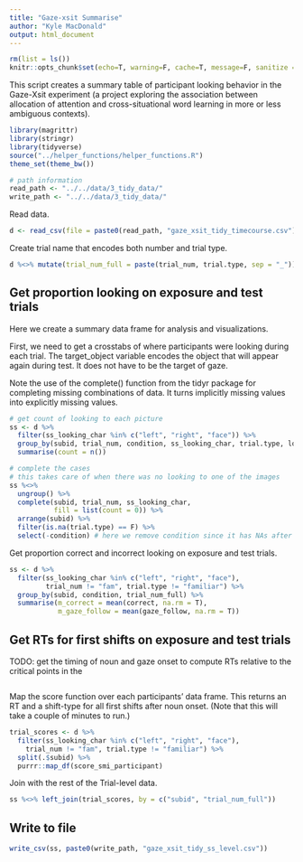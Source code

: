 ```yaml
---
title: "Gaze-xsit Summarise"
author: "Kyle MacDonald"
output: html_document
---
```


```r
rm(list = ls())
knitr::opts_chunk$set(echo=T, warning=F, cache=T, message=F, sanitize = T)
```

This script creates a summary table of participant looking behavior in the Gaze-Xsit experiment (a project exploring the association between allocation of attention and cross-situational word learning in more or less ambiguous contexts).

```r
library(magrittr)
library(stringr)
library(tidyverse)
source("../helper_functions/helper_functions.R")
theme_set(theme_bw())

# path information
read_path <- "../../data/3_tidy_data/"
write_path <- "../../data/3_tidy_data/"
```

Read data. 

```r
d <- read_csv(file = paste0(read_path, "gaze_xsit_tidy_timecourse.csv"))
```

Create trial name that encodes both number and trial type. 

```r
d %<>% mutate(trial_num_full = paste(trial_num, trial.type, sep = "_")) 
```

## Get proportion looking on exposure and test trials 

Here we create a summary data frame for analysis and visualizations.

First, we need to get a crosstabs of where participants were looking during each trial. The 
target_object variable encodes the object that will appear again during test. It does not 
have to be the target of gaze. 

Note the use of the complete() function from the tidyr package for completing missing combinations of data. It turns implicitly missing values into explicitly missing values.

```r
# get count of looking to each picture
ss <- d %>% 
  filter(ss_looking_char %in% c("left", "right", "face")) %>%
  group_by(subid, trial_num, condition, ss_looking_char, trial.type, look, correct) %>% 
  summarise(count = n()) 

# complete the cases 
# this takes care of when there was no looking to one of the images
ss %<>% 
  ungroup() %>% 
  complete(subid, trial_num, ss_looking_char, 
           fill = list(count = 0)) %>%
  arrange(subid) %>% 
  filter(is.na(trial.type) == F) %>% 
  select(-condition) # here we remove condition since it has NAs after the complete function 
```

Get proportion correct and incorrect looking on exposure and test trials. 

```r
ss <- d %>% 
  filter(ss_looking_char %in% c("left", "right", "face"),
         trial_num != "fam", trial.type != "familiar") %>%
  group_by(subid, condition, trial_num_full) %>% 
  summarise(m_correct = mean(correct, na.rm = T),
            m_gaze_follow = mean(gaze_follow, na.rm = T))
```

## Get RTs for first shifts on exposure and test trials

TODO: get the timing of noun and gaze onset to compute RTs relative to the critical points in the

```r

```

Map the score function over each participants' data frame. This returns an RT and a shift-type for all first shifts after noun onset. (Note that this will take a couple of minutes to run.) 

```r
trial_scores <- d %>% 
  filter(ss_looking_char %in% c("left", "right", "face"),
    trial_num != "fam", trial.type != "familiar") %>% 
  split(.$subid) %>% 
  purrr::map_df(score_smi_participant)
```

Join with the rest of the Trial-level data. 

```r
ss %<>% left_join(trial_scores, by = c("subid", "trial_num_full"))
```

## Write to file

```r
write_csv(ss, paste0(write_path, "gaze_xsit_tidy_ss_level.csv"))
```

